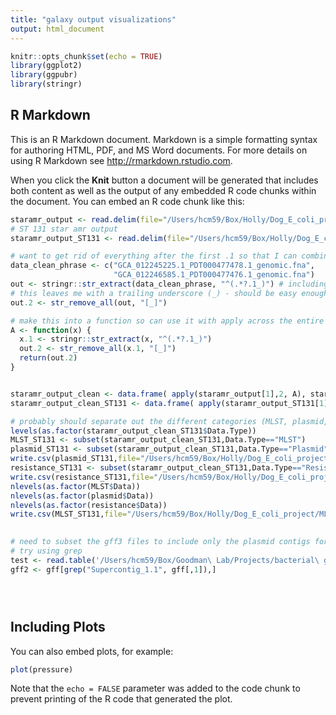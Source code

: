 ```yaml
---
title: "galaxy output visualizations"
output: html_document
---
```


```r
knitr::opts_chunk$set(echo = TRUE)
library(ggplot2)
library(ggpubr)
library(stringr)
```

## R Markdown

This is an R Markdown document. Markdown is a simple formatting syntax for authoring HTML, PDF, and MS Word documents. For more details on using R Markdown see <http://rmarkdown.rstudio.com>.

When you click the **Knit** button a document will be generated that includes both content as well as the output of any embedded R code chunks within the document. You can embed an R code chunk like this:

```r
staramr_output <- read.delim(file="/Users/hcm59/Box/Holly/Dog_E_coli_project/staramrGalaxy_output.txt",header=TRUE,sep="\t")
# ST 131 star amr output 
staramr_output_ST131 <- read.delim(file="/Users/hcm59/Box/Holly/Dog_E_coli_project/Galaxy7666-[staramr_on_data_7636,_data_7637,_and_others__detailed_summary.tsv].txt",header=TRUE,sep="\t")

# want to get rid of everything after the first .1 so that I can combine datasets with this same type of identifier 
data_clean_phrase <- c("GCA_012245225.1_PDT000477478.1_genomic.fna", 
                       "GCA_012246585.1_PDT000477476.1_genomic.fna")
out <- stringr::str_extract(data_clean_phrase, "^(.*?.1_)") # including the @
# this leaves me with a trailing underscore (_) - should be easy enough to get rid of 
out.2 <- str_remove_all(out, "[_]")

# make this into a function so can use it with apply across the entire dataframe
A <- function(x) {
  x.1 <- stringr::str_extract(x, "^(.*?.1_)") 
  out.2 <- str_remove_all(x.1, "[_]")
  return(out.2)
}


staramr_output_clean <- data.frame( apply(staramr_output[1],2, A), staramr_output[2:11])
staramr_output_clean_ST131 <- data.frame( apply(staramr_output_ST131[1],2, A), staramr_output_ST131[2:11])

# probably should separate out the different categories (MLST, plasmid, Resistance)
levels(as.factor(staramr_output_clean_ST131$Data.Type))
MLST_ST131 <- subset(staramr_output_clean_ST131,Data.Type=="MLST")
plasmid_ST131 <- subset(staramr_output_clean_ST131,Data.Type=="Plasmid")
write.csv(plasmid_ST131,file="/Users/hcm59/Box/Holly/Dog_E_coli_project/plasmid_staramr_ST131.csv")
resistance_ST131 <- subset(staramr_output_clean_ST131,Data.Type=="Resistance")
write.csv(resistance_ST131,file="/Users/hcm59/Box/Holly/Dog_E_coli_project/resistance_staramr.csv")
nlevels(as.factor(MLST$Data))
nlevels(as.factor(plasmid$Data))
nlevels(as.factor(resistance$Data))
write.csv(MLST_ST131,file="/Users/hcm59/Box/Holly/Dog_E_coli_project/MLST_ST131.csv")
  

```

```r
# need to subset the gff3 files to include only the plasmid contigs for Roary 
# try using grep 
test <- read.table('/Users/hcm59/Box/Goodman\ Lab/Projects/bacterial\ genomics/Ecoli_dog_AMR_results/dog_verified_host/gff\ files/ST131/GCA_012257685.1.gff', sep="\t", quote="")
gff2 <- gff[grep("Supercontig_1.1", gff[,1]),]





```

## Including Plots

You can also embed plots, for example:

```r
plot(pressure)
```

Note that the `echo = FALSE` parameter was added to the code chunk to prevent printing of the R code that generated the plot.
